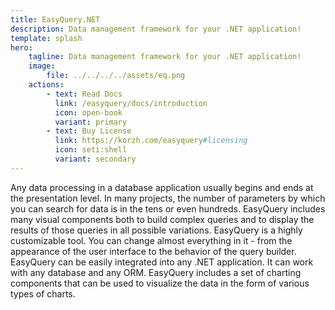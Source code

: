 ```yaml
---
title: EasyQuery.NET
description: Data management framework for your .NET application!
template: splash
hero:
    tagline: Data management framework for your .NET application!
    image:
        file: ../../../../assets/eq.png
    actions:
        - text: Read Docs
          link: /easyquery/docs/introduction
          icon: open-book
          variant: primary
        - text: Buy License
          link: https://korzh.com/easyquery#licensing
          icon: seti:shell
          variant: secondary
---
```



<CardGrid stagger>
    <Card title="Organizing the data flow" icon="seti:puppet">
        Any data processing in a database application usually begins and ends at the presentation level.
    </Card>
    <Card title="Complex queries" icon="seti:odata">
        In many projects, the number of parameters by which you can search for data is in the tens or even hundreds.
    </Card>
    <Card title="Data visualization" icon="seti:svg">
        EasyQuery includes many visual components both to build complex queries and to display the results of those queries in all possible variations.
    </Card>
    <Card title="Customization" icon="pen">
        EasyQuery is a highly customizable tool. You can change almost everything in it - from the appearance of the user interface to the behavior of the query builder.
    </Card>
    <Card title="Integration" icon="seti:crystal_embedded">
        EasyQuery can be easily integrated into any .NET application. It can work with any database and any ORM.
    </Card>
    <Card title="Charts" icon="seti:plan">
        EasyQuery includes a set of charting components that can be used to visualize the data in the form of various types of charts.
    </Card>
</CardGrid>